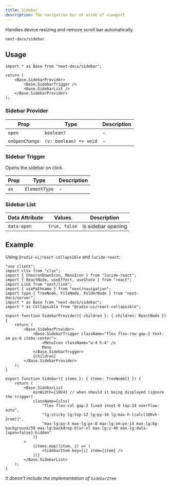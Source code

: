```yaml
---
title: Sidebar
description: The navigation bar at aside of viewport
---
```


Handles device resizing and remove scroll bar automatically.

```
next-docs/sidebar
```

## Usage

```tsx
import * as Base from "next-docs/sidebar";

return (
    <Base.SidebarProvider>
        <Base.SidebarTrigger />
        <Base.SidebarList />
    </Base.SidebarProvider>
);
```

### Sidebar Provider

| Prop           | Type                   | Description |
| -------------- | ---------------------- | ----------- |
| `open`         | `boolean?`             | -           |
| `onOpenChange` | `(v: boolean) => void` | -           |

### Sidebar Trigger

Opens the sidebar on click.

| Prop | Type          | Description |
| ---- | ------------- | ----------- |
| `as` | `ElementType` | -           |

### Sidebar List

| Data Attribute | Values        | Description        |
| -------------- | ------------- | ------------------ |
| `data-open`    | `true, false` | Is sidebar opening |

## Example

Using `@radix-ui/react-collapsible` and `lucide-react`:

```tsx
"use client";
import clsx from "clsx";
import { ChevronDownIcon, MenuIcon } from "lucide-react";
import { ReactNode, useEffect, useState } from "react";
import Link from "next/link";
import { usePathname } from "next/navigation";
import type { TreeNode, FileNode, FolderNode } from "next-docs/server";
import * as Base from "next-docs/sidebar";
import * as Collapsible from "@radix-ui/react-collapsible";

export function SidebarProvider({ children }: { children: ReactNode }) {
    return (
        <Base.SidebarProvider>
            <Base.SidebarTrigger className="flex flex-row gap-2 text-sm px-8 items-center">
                <MenuIcon className="w-4 h-4" />
                Menu
            </Base.SidebarTrigger>
            {children}
        </Base.SidebarProvider>
    );
}

export function Sidebar({ items }: { items: TreeNode[] }) {
    return (
        <Base.SidebarList
            minWidth={1024} // when should it being displayed (ignore the trigger)
            className={clsx(
                "flex flex-col gap-3 fixed inset-0 top-24 overflow-auto",
                "lg:sticky lg:top-12 lg:py-16 lg:max-h-[calc(100vh-3rem)]",
                "max-lg:py-4 max-lg:px-8 max-lg:sm:px-14 max-lg:bg-background/50 max-lg:backdrop-blur-xl max-lg:z-40 max-lg:data-[open=false]:hidden"
            )}
        >
            {items.map((item, i) => (
                <SidebarItem key={i} item={item} />
            ))}
        </Base.SidebarList>
    );
}
```

_It doesn't include the implementation of `SidebarItem`_
